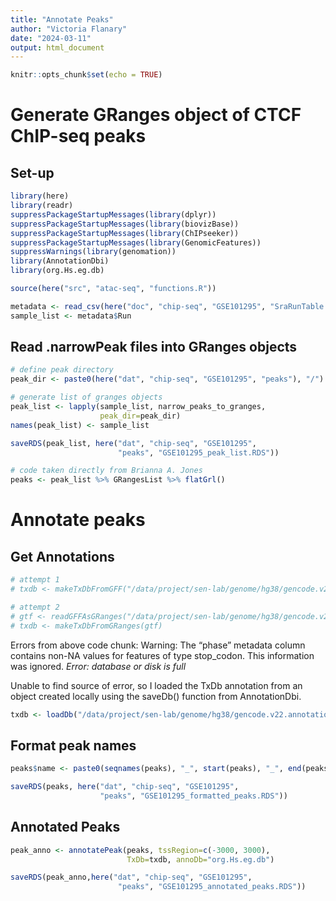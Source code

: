 ```yaml
---
title: "Annotate Peaks"
author: "Victoria Flanary"
date: "2024-03-11"
output: html_document
---
```


```r
knitr::opts_chunk$set(echo = TRUE)
```

# Generate GRanges object of CTCF ChIP-seq peaks
## Set-up
```r
library(here)
library(readr)
suppressPackageStartupMessages(library(dplyr))
suppressPackageStartupMessages(library(biovizBase))
suppressPackageStartupMessages(library(ChIPseeker))
suppressPackageStartupMessages(library(GenomicFeatures))
suppressWarnings(library(genomation))
library(AnnotationDbi)
library(org.Hs.eg.db)
```

```r
source(here("src", "atac-seq", "functions.R"))
```

```r
metadata <- read_csv(here("doc", "chip-seq", "GSE101295", "SraRunTable.txt"))
sample_list <- metadata$Run
```

## Read .narrowPeak files into GRanges objects 
```r
# define peak directory
peak_dir <- paste0(here("dat", "chip-seq", "GSE101295", "peaks"), "/")

# generate list of granges objects
peak_list <- lapply(sample_list, narrow_peaks_to_granges, 
                    peak_dir=peak_dir)
names(peak_list) <- sample_list
```

```r
saveRDS(peak_list, here("dat", "chip-seq", "GSE101295", 
                        "peaks", "GSE101295_peak_list.RDS"))
```

```r
# code taken directly from Brianna A. Jones
peaks <- peak_list %>% GRangesList %>% flatGrl()
```

# Annotate peaks 
## Get Annotations
```r
# attempt 1
# txdb <- makeTxDbFromGFF("/data/project/sen-lab/genome/hg38/gencode.v22.annotation.gtf")

# attempt 2
# gtf <- readGFFAsGRanges("/data/project/sen-lab/genome/hg38/gencode.v22.annotation.gtf")
# txdb <- makeTxDbFromGRanges(gtf)
```

Errors from above code chunk: 
Warning: The "phase" metadata column contains non-NA values for features of type stop_codon. This information was ignored.
*Error: database or disk is full*

Unable to find source of error, so I loaded the TxDb annotation from an object created locally using the saveDb() function from AnnotationDbi.

```r
txdb <- loadDb("/data/project/sen-lab/genome/hg38/gencode.v22.annotation.txdb")
```

## Format peak names
```r
peaks$name <- paste0(seqnames(peaks), "_", start(peaks), "_", end(peaks))
```

```r
saveRDS(peaks, here("dat", "chip-seq", "GSE101295", 
                    "peaks", "GSE101295_formatted_peaks.RDS"))
```

## Annotated Peaks
```r
peak_anno <- annotatePeak(peaks, tssRegion=c(-3000, 3000),
                          TxDb=txdb, annoDb="org.Hs.eg.db")
```

```r
saveRDS(peak_anno,here("dat", "chip-seq", "GSE101295", 
                        "peaks", "GSE101295_annotated_peaks.RDS"))
```
